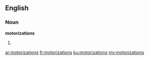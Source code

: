 ==English==
===Noun===
'''motorizations'''

#{{plural of|[[motorization]]}}

[[ar:motorizations]]
[[fr:motorizations]]
[[ku:motorizations]]
[[my:motorizations]]